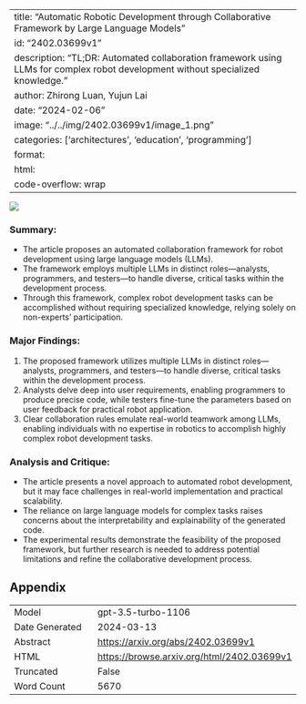 
---
title: "Automatic Robotic Development through Collaborative Framework by Large Language Models"
id: "2402.03699v1"
description: "TL;DR: Automated collaboration framework using LLMs for complex robot development without specialized knowledge."
author: Zhirong Luan, Yujun Lai
date: "2024-02-06"
image: "../../img/2402.03699v1/image_1.png"
categories: ['architectures', 'education', 'programming']
format:
  html:
    code-overflow: wrap
---

![](../../img/2402.03699v1/image_1.png)

### **Summary:**
- The article proposes an automated collaboration framework for robot development using large language models (LLMs).
- The framework employs multiple LLMs in distinct roles—analysts, programmers, and testers—to handle diverse, critical tasks within the development process.
- Through this framework, complex robot development tasks can be accomplished without requiring specialized knowledge, relying solely on non-experts' participation.

### **Major Findings:**
1. The proposed framework utilizes multiple LLMs in distinct roles—analysts, programmers, and testers—to handle diverse, critical tasks within the development process.
2. Analysts delve deep into user requirements, enabling programmers to produce precise code, while testers fine-tune the parameters based on user feedback for practical robot application.
3. Clear collaboration rules emulate real-world teamwork among LLMs, enabling individuals with no expertise in robotics to accomplish highly complex robot development tasks.

### **Analysis and Critique:**
- The article presents a novel approach to automated robot development, but it may face challenges in real-world implementation and practical scalability.
- The reliance on large language models for complex tasks raises concerns about the interpretability and explainability of the generated code.
- The experimental results demonstrate the feasibility of the proposed framework, but further research is needed to address potential limitations and refine the collaborative development process.

## Appendix

|          |          |
|----------|----------|
| Model     | gpt-3.5-turbo-1106       |
| Date Generated     | 2024-03-13       |
| Abstract | [https://arxiv.org/abs/2402.03699v1](https://arxiv.org/abs/2402.03699v1)        |
| HTML     | [https://browse.arxiv.org/html/2402.03699v1](https://browse.arxiv.org/html/2402.03699v1)       |
| Truncated       | False       |
| Word Count       | 5670       |